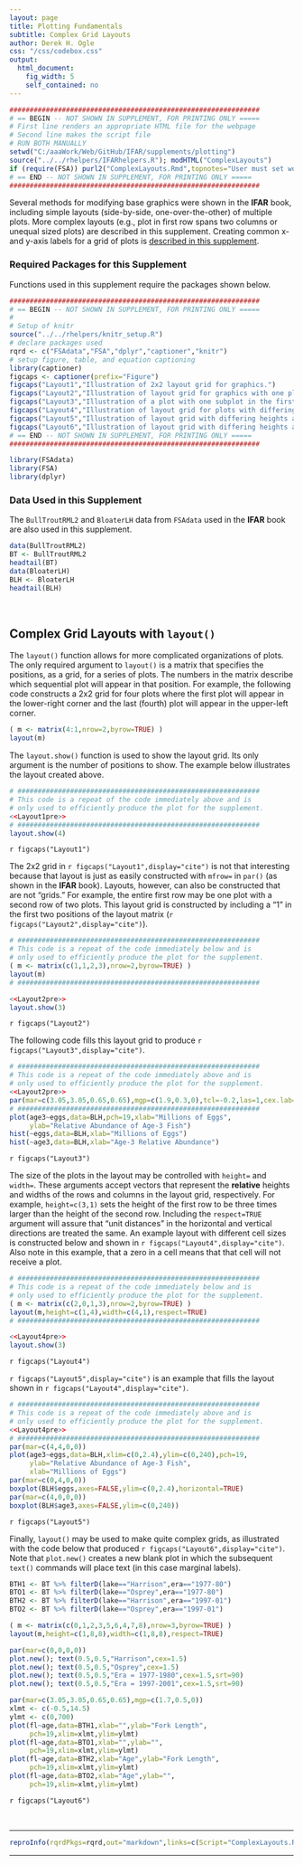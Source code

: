 ```yaml
---
layout: page
title: Plotting Fundamentals
subtitle: Complex Grid Layouts
author: Derek H. Ogle
css: "/css/codebox.css"
output: 
  html_document: 
    fig_width: 5
    self_contained: no
---
```

```r
##############################################################
# == BEGIN -- NOT SHOWN IN SUPPLEMENT, FOR PRINTING ONLY =====
# First line renders an appropriate HTML file for the webpage
# Second line makes the script file
# RUN BOTH MANUALLY
setwd("C:/aaaWork/Web/GitHub/IFAR/supplements/plotting")
source("../../rhelpers/IFARhelpers.R"); modHTML("ComplexLayouts")
if (require(FSA)) purl2("ComplexLayouts.Rmd",topnotes="User must set working directory appropriately.")
# == END -- NOT SHOWN IN SUPPLEMENT, FOR PRINTING ONLY =====
##############################################################
```

Several methods for modifying base graphics were shown in the **IFAR** book, including simple layouts (side-by-side, one-over-the-other) of multiple plots.  More complex layouts (e.g., plot in first row spans two columns or unequal sized plots) are described in this supplement.  Creating common x- and y-axis labels for a grid of plots is [described in this supplement](CommonAxisLabels.html).

### Required Packages for this Supplement

Functions used in this supplement require the packages shown below.

```r
##############################################################
# == BEGIN -- NOT SHOWN IN SUPPLEMENT, FOR PRINTING ONLY =====
# 
# Setup of knitr
source("../../rhelpers/knitr_setup.R")
# declare packages used
rqrd <- c("FSAdata","FSA","dplyr","captioner","knitr")
# setup figure, table, and equation captioning
library(captioner)
figcaps <- captioner(prefix="Figure")
figcaps("Layout1","Illustration of 2x2 layout grid for graphics.")
figcaps("Layout2","Illustration of layout grid for graphics with one plot in the first row and two in the second row.")
figcaps("Layout3","Illustration of a plot with one subplot in the first row and two in the second row.")
figcaps("Layout4","Illustration of layout grid for plots with differing row heights and column widths.")
figcaps("Layout5","Illustration of layout grid with differing heights and widths such that a scatterplot appears in the 'middle' with corresponding boxplots on the 'sides.'")
figcaps("Layout6","Illustration of layout grid with differing heights and widths such that labels can be placed on the sides.")
# == END -- NOT SHOWN IN SUPPLEMENT, FOR PRINTING ONLY =====
##############################################################
```
```r
library(FSAdata)
library(FSA)
library(dplyr)
```

### Data Used in this Supplement

The `BullTroutRML2` and `BloaterLH` data from `FSAdata` used in the **IFAR** book are also used in this supplement.

```r
data(BullTroutRML2)
BT <- BullTroutRML2
headtail(BT)
data(BloaterLH)
BLH <- BloaterLH
headtail(BLH)
```

\ 

## Complex Grid Layouts with `layout()`
The `layout()` function allows for more complicated organizations of plots.  The only required argument to `layout()` is a matrix that specifies the positions, as a grid, for a series of plots.  The numbers in the matrix describe which sequential plot will appear in that position.  For example, the following code constructs a 2x2 grid for four plots where the first plot will appear in the lower-right corner and the last (fourth) plot will appear in the upper-left corner.

```r
( m <- matrix(4:1,nrow=2,byrow=TRUE) )
layout(m)
```

The `layout.show()` function is used to show the layout grid.  Its only argument is the number of positions to show.  The example below illustrates the layout created above.

```r
# ############################################################
# This code is a repeat of the code immediately above and is
# only used to efficiently produce the plot for the supplement.
<<Layout1pre>>
# ############################################################
layout.show(4)
```

`r figcaps("Layout1")`

The 2x2 grid in `r figcaps("Layout1",display="cite")` is not that interesting because that layout is just as easily constructed with `mfrow=` in `par()` (as shown in the **IFAR** book).  Layouts, however, can also be constructed that are not "grids."  For example, the entire first row may be one plot with a second row of two plots.  This layout grid is constructed by including a "1" in the first two positions of the layout matrix (`r figcaps("Layout2",display="cite")`).

```r
# ############################################################
# This code is a repeat of the code immediately below and is
# only used to efficiently produce the plot for the supplement.
( m <- matrix(c(1,1,2,3),nrow=2,byrow=TRUE) )
layout(m)
# ############################################################
```

```r
<<Layout2pre>>
layout.show(3)
```

`r figcaps("Layout2")`

The following code fills this layout grid to produce `r figcaps("Layout3",display="cite")`.

```r
# ############################################################
# This code is a repeat of the code immediately above and is
# only used to efficiently produce the plot for the supplement.
<<Layout2pre>>
par(mar=c(3.05,3.05,0.65,0.65),mgp=c(1.9,0.3,0),tcl=-0.2,las=1,cex.lab=0.95,cex.axis=0.9)
# ############################################################
plot(age3~eggs,data=BLH,pch=19,xlab="Millions of Eggs",
     ylab="Relative Abundance of Age-3 Fish")
hist(~eggs,data=BLH,xlab="Millions of Eggs")
hist(~age3,data=BLH,xlab="Age-3 Relative Abundance")
```

`r figcaps("Layout3")`

The size of the plots in the layout may be controlled with `height=` and `width=`.  These arguments accept vectors that represent the **relative** heights and widths of the rows and columns in the layout grid, respectively.  For example, `height=c(3,1)` sets the height of the first row to be three times larger than the height of the second row.  Including the `respect=TRUE` argument will assure that "unit distances" in the horizontal and vertical directions are treated the same.  An example layout with different cell sizes is constructed below and shown in `r figcaps("Layout4",display="cite")`.  Also note in this example, that a zero in a cell means that that cell will not receive a plot.

```r
# ############################################################
# This code is a repeat of the code immediately below and is
# only used to efficiently produce the plot for the supplement.
( m <- matrix(c(2,0,1,3),nrow=2,byrow=TRUE) )
layout(m,height=c(1,4),width=c(4,1),respect=TRUE)
# ############################################################
```

```r
<<Layout4pre>>
layout.show(3)
```

`r figcaps("Layout4")`

`r figcaps("Layout5",display="cite")` is an example that fills the layout shown in `r figcaps("Layout4",display="cite")`.

```r
# ############################################################
# This code is a repeat of the code immediately above and is
# only used to efficiently produce the plot for the supplement.
<<Layout4pre>>
# ############################################################
par(mar=c(4,4,0,0))
plot(age3~eggs,data=BLH,xlim=c(0,2.4),ylim=c(0,240),pch=19,
     ylab="Relative Abundance of Age-3 Fish",
     xlab="Millions of Eggs")
par(mar=c(0,4,0,0))
boxplot(BLH$eggs,axes=FALSE,ylim=c(0,2.4),horizontal=TRUE)
par(mar=c(4,0,0,0))
boxplot(BLH$age3,axes=FALSE,ylim=c(0,240))
```

`r figcaps("Layout5")`

Finally, `layout()` may be used to make quite complex grids, as illustrated with the code below that produced `r figcaps("Layout6",display="cite")`.  Note that `plot.new()` creates a new blank plot in which the subsequent `text()` commands will place text (in this case marginal labels).

```r
BTH1 <- BT %>% filterD(lake=="Harrison",era=="1977-80")
BTO1 <- BT %>% filterD(lake=="Osprey",era=="1977-80")
BTH2 <- BT %>% filterD(lake=="Harrison",era=="1997-01")
BTO2 <- BT %>% filterD(lake=="Osprey",era=="1997-01")

( m <- matrix(c(0,1,2,3,5,6,4,7,8),nrow=3,byrow=TRUE) )
layout(m,height=c(1,8,8),width=c(1,8,8),respect=TRUE)

par(mar=c(0,0,0,0))
plot.new(); text(0.5,0.5,"Harrison",cex=1.5)
plot.new(); text(0.5,0.5,"Osprey",cex=1.5)
plot.new(); text(0.5,0.5,"Era = 1977-1980",cex=1.5,srt=90)
plot.new(); text(0.5,0.5,"Era = 1997-2001",cex=1.5,srt=90)

par(mar=c(3.05,3.05,0.65,0.65),mgp=c(1.7,0.5,0))
xlmt <- c(-0.5,14.5)
ylmt <- c(0,700)
plot(fl~age,data=BTH1,xlab="",ylab="Fork Length",
     pch=19,xlim=xlmt,ylim=ylmt)
plot(fl~age,data=BTO1,xlab="",ylab="",
     pch=19,xlim=xlmt,ylim=ylmt)
plot(fl~age,data=BTH2,xlab="Age",ylab="Fork Length",
     pch=19,xlim=xlmt,ylim=ylmt)
plot(fl~age,data=BTO2,xlab="Age",ylab="",
     pch=19,xlim=xlmt,ylim=ylmt)
```

`r figcaps("Layout6")`

\ 

--------------------------------------------------------------

```r
reproInfo(rqrdPkgs=rqrd,out="markdown",links=c(Script="ComplexLayouts.R",RMarkdown="ComplexLayouts.Rmd"))
```

--------------------------------------------------------------
